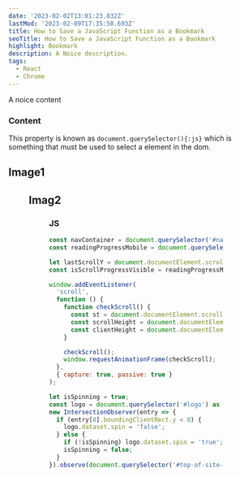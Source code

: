 ```yaml
---
date: '2023-02-02T13:01:23.832Z'
lastMod: '2023-02-09T17:35:50.693Z'
title: How to Save a JavaScript Function as a Bookmark
seoTitle: How to Save a JavaScript Function as a Bookmark
highlight: Bookmark
description: A Noice description.
tags:
  - React
  - Chrome
---
```



A noice content

### Content

This property is known as `document.querySelector(){:js}` which is something that must be used to select a element in the dom.

## Image1

<Figure title="This is Foo" src="/images/test3.png" height="163" />

## Imag2

<Figure title="Mouse events to mock Swipe" src="/images/test1.png" height="400" />

### JS

```js {4} showLineNumbers title="appConfig.js"
const navContainer = document.querySelector('#nav-container') as HTMLElement;
const readingProgressMobile = document.querySelector('#reading-progress') as HTMLElement;

let lastScrollY = document.documentElement.scrollTop;
const isScrollProgressVisible = readingProgressMobile.dataset.reading === 'true';

window.addEventListener(
  'scroll',
  function () {
    function checkScroll() {
      const st = document.documentElement.scrollTop;
      const scrollHeight = document.documentElement.scrollHeight;
      const clientHeight = document.documentElement.clientHeight;
    }

    checkScroll();
    window.requestAnimationFrame(checkScroll);
  },
  { capture: true, passive: true }
);

let isSpinning = true;
const logo = document.querySelector('#logo') as HTMLElement;
new IntersectionObserver(entry => {
  if (entry[0].boundingClientRect.y < 0) {
    logo.dataset.spin = 'false';
  } else {
    if (!isSpinning) logo.dataset.spin = 'true';
    isSpinning = false;
  }
}).observe(document.querySelector('#top-of-site-pixel-anchor') as HTMLElement);
```
